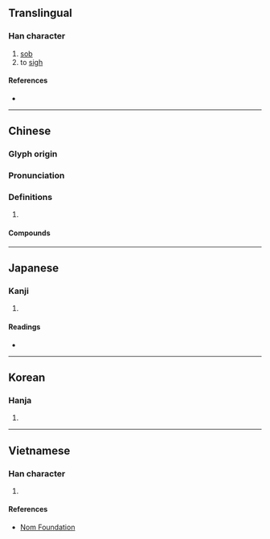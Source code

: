 {{character info}}
==Translingual==

===Han character===
{{Han char|rn=76|rad=欠|as=07|sn=11|four=47282|canj=KBNO|ids=⿰希欠}}

# [[sob]]
# to [[sigh]]

====References====
* {{Han ref|kx=0568.040|dkj=16087|dj=0956.170|hdz=32140.060|uh=6B37|ud=27447|bh=D5D8|bd=54744}}

----

==Chinese==
{{zh-forms}}

===Glyph origin===
{{Han etym}}

===Pronunciation===
{{zh-pron
|m=xī
|c=hei1
|mc=y
|oc=y
|ma=
|cat=v
}}

===Definitions===
{{zh-hanzi}}

# {{rfdef|zh}}

====Compounds====
{{zh-der|絫欷|欷吁|歔欷|欷歔}}

----

==Japanese==

===Kanji===
{{ja-kanji|grade=|rs=欠07}}

# {{rfdef|ja|sort=欠07}}

====Readings====
* {{ja-readings
|goon=け
|kanon=き
|kun=なげ-く
}}

----

==Korean==

===Hanja===
{{ko-hanja|hangeul=희|eumhun=|rv=hui|mr=hŭi|y=huy}}

# {{rfdef|ko|sort=欠07}}

----

==Vietnamese==

===Han character===
{{vi-hantu|rs=欠07|hi}}

# {{rfdef|vi|sort=欠07}}

====References====
* [http://nomfoundation.org/common/nom_details.php?codepoint=6b37 Nom Foundation]